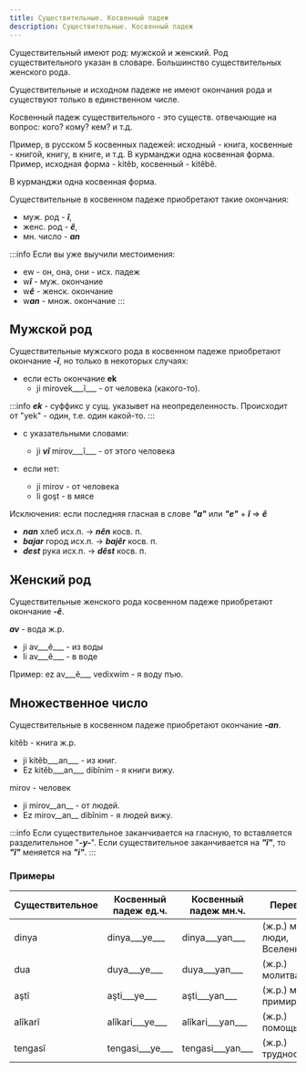 ```yaml
---
title: Существительные. Косвенный падеж
description: Существительные. Косвенный падеж
---
```


Существительный имеют род: мужской и женский. Род существительного указан в словаре. Большинство существительных женского рода.

Существительные и исходном падеже не имеют окончания рода и существуют только в единственном числе.

Косвенный падеж существительного - это существ. отвечающие на вопрос: кого? кому? кем? и т.д.

Пример, в русском 5 косвенных падежей: исходный - книга, косвенные - книгой, книгу, в книге, и т.д. В курманджи одна косвенная форма. Пример, исходная форма - kitêb, косвенный - kitêbê.

В курманджи одна косвенная форма.

Существительные в косвенном падеже приобретают такие окончания:

* муж. род - ***î***,
* женс. род - ***ê***,
* мн. число - ***an***

:::info
Если вы уже выучили местоимения:

* ew - он, она, они - исх. падеж
* w***î*** - муж. окончание
* w***ê*** - женск. окончание
* w***an*** - множ. окончание
:::


## Мужской род

Существительные мужского рода в косвенном падеже приобретают окончание ___-î___, но только в некоторых случаях:

* если есть окончание __ek__
    * ji mirovek___î___ - от человека (какого-то).

:::info
___ek___ - суффикс у сущ. указывет на неопределенность. Происходит от "yek" - один, т.е. один какой-то.
:::


* с указательными словами:
    - ji ___vî___ mirov___î___ - от этого человека

* если нет:
    - ji mirov - от человека
    - li goşt - в мясе

Исключения: если последняя гласная в слове ___"а"___ или ___"e"___ + ___î___ => ___ê___

* ___nan___ хлеб исх.п. -> ___nên___ косв. п.
* ___bajar___ город исх.п. -> ___bajêr___ косв. п.
* ___dest___ рука исх.п. -> ___dêst___ косв. п.

## Женский род

Существительные женского рода косвенном падеже приобретают окончание ___-ê___.

***av*** - вода ж.р.
* ji av___ê___ - из воды
* li av___ê___ - в воде

Пример: ez av___ê___ vedixwim - я воду пъю.

## Множественное число

Существительные в косвенном падеже приобретают окончание ___-an___.

kitêb - книга ж.р.
* ji kitêb___an___ - из книг.
* Ez kitêb___an___ dibînim - я книги вижу.

mirov - человек
* ji mirov__an__ - от людей.
* Ez mirov__an__ dibînim - я людей вижу.

:::info
Если существительное заканчивается на гласную, то вставляется разделительное "___-y-___". Если существительное заканчивается на ___"î"___, то ___"î"___ меняется на ___"i"___.
:::

### Примеры

|Существительное|Косвенный падеж ед.ч.|Косвенный падеж мн.ч.|Перевод|
|-|-|-|-|
|dinya|dinya___ye___|dinya___yan___|(ж.р.) мир, люди, Вселенная|
|dua|duya___ye___|duya___yan___|(ж.р.) молитва|
|aştî|aşti___ye___|aşti___yan___|(ж.р.) мир, примирение|
|alîkarî|alîkari___ye___|alîkari___yan___|(ж.р.) помощь|
|tengasî|tengasi___ye___|tengasi___yan___|(ж.р.) трудность|